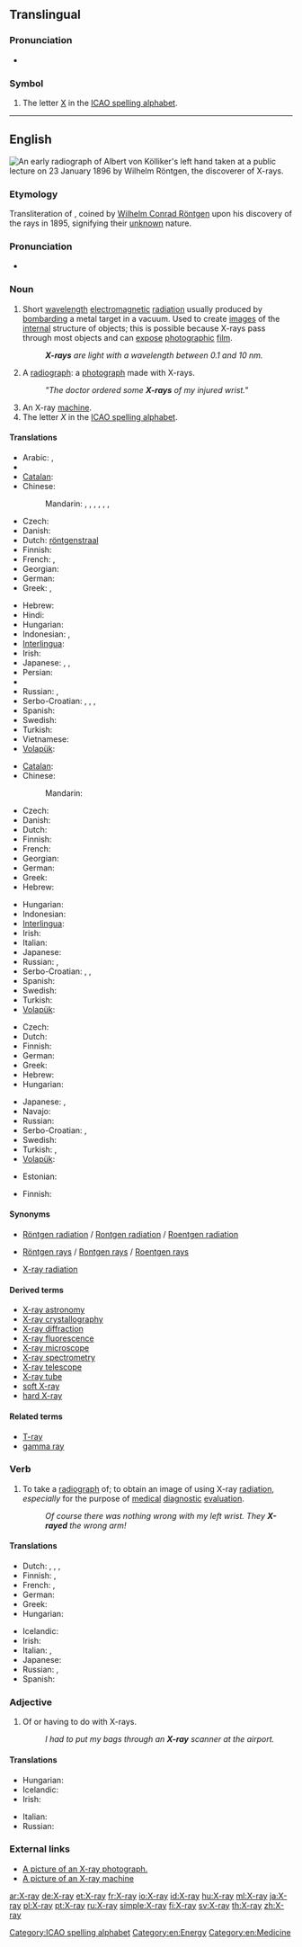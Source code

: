 ==Translingual==

===Pronunciation===
* {{IPA|[ˈeksˈrei]|lang=mul}}

===Symbol===
{{head|mul|symbol}}

# The letter [[X]] in the [[ICAO spelling alphabet]].

[[Category:ICAO spelling alphabet]]

----

==English==
[[File:X-ray by Wilhelm Röntgen of Albert von Kölliker's hand - 18960123-01.jpg|thumb|upright|An early [[radiograph]] of [[w:Albert von Kölliker|Albert von Kölliker]]'s left hand taken at a public lecture on 23 January 1896 by [[w:Wilhelm Röntgen|Wilhelm Röntgen]], the discoverer of X-rays.]]
{{wikipedia}}

===Etymology===
Transliteration of {{etyl|de}} {{term|X-Strahl|lang=de}}, coined by [[w:Wilhelm Conrad Röntgen|Wilhelm Conrad Röntgen]] upon his discovery of the rays in 1895, {{term|x}} signifying their [[unknown]] nature.

===Pronunciation===
* {{audio|en-us-X-ray.ogg|Audio (US)}}

===Noun===
{{en-noun|sg=[[X]]-[[ray]]}}

# Short [[wavelength]] [[electromagnetic]] [[radiation]] usually produced by [[bombard]]ing a metal target in a vacuum. Used to create [[image]]s of the [[internal]] structure of objects; this is possible because X-rays pass through most objects and can [[expose]] [[photographic]] [[film]].
#: '''''X-rays''' are light with a wavelength between 0.1 and 10 nm.''
# A [[radiograph]]: a [[photograph]] made with X-rays.
#: '' "The doctor ordered some '''X-rays''' of my injured wrist." ''
# An X-ray [[machine]].
# The letter ''X'' in the [[ICAO spelling alphabet]].

====Translations====
{{trans-top|short wavelength electromagnetic radiation}}
* Arabic: {{t|ar|أشعة إكس|m|p|tr='ashi33at 'eks}},  {{t|ar|أشعة سينية|m|p|tr='ashi33a siniyya}}
* {{trreq|hy}}
* [[Catalan]]: {{t|ca|raig X|m}}
* Chinese:
*: Mandarin: {{t|cmn|艾克斯射線|sc=Hani}}, {{t|cmn|艾克斯射线|tr=àikèsī-shèxiàn|sc=Hani}}, {{t|cmn|愛克斯射線|sc=Hani}}, {{t|cmn|爱克斯射线|tr=àikèsī-shèxiàn|sc=Hani}}, {{t|cmn|X射線|sc=Hani}}, {{t|cmn|X射线|tr=[[X-shèxiàn]]|sc=Hani}}, {{t-|cmn|X光|tr=[[X-guāng]]|sc=Hani}}
* Czech: {{t-|cs|rentgen|m}}
* Danish: {{t-|da|røntgenstråling}}
* Dutch: [[röntgenstraal]] {{f}}
* Finnish: {{t-|fi|röntgensäteily}}
* French: {{t+|fr|rayon X|m}}, {{t|fr|rayon Röntgen|m}}
* Georgian: {{t|ka|რენტგენის სხივი|tr=rentgenis sxivi|sc=Geor}}
* German: {{t|de|Röntgenstrahl|m}}
* Greek: {{t|el|ακτίνα Χ|f|tr=aktína CH}}, {{t|el|ακτινοβολία Χ|f|tr=aktinovolía CH}}
{{trans-mid}}
* Hebrew: {{t|he|קרני רנטגן|קַרנֵי רֶנְטְגֶן|f|tr=qārney rentgen}}
* Hindi: {{t|hi|एक्स-रे|tr=eks-rē|xs=Hindi}}
* Hungarian: {{t|hu|röntgensugárzás}}
* Indonesian: {{t|id|ronsen|xs=Indonesian}}, {{t|id|rontgen|xs=Indonesian}}
* [[Interlingua]]: {{t|ia|rayos röntgen|xs=Interlingua}}
* Irish: {{t|ga|X-gha|m}}
* Japanese: {{t+|ja|X線|tr=ekkusu-sen}}, {{t+|ja|エックス線|tr=ekkusu-sen}}, {{t|ja|レントゲン|tr=rentogen}}
* Persian: {{t|fa|پرتوی ایکس|sc=fa-Arab}}
* {{trreq|ro}}
* Russian: {{t|ru|рентгеновский луч|m|tr=rentgénovskij luč}}, {{t|ru|рентген|m|tr=rentgén}}
* Serbo-Croatian: {{t|sh|rentgensko zračenje}}, {{t|sh|rentgen}}, {{t|sh|rendgensko zračenje}}, {{t|sh|rendgen}}
* Spanish: {{t-|es|rayo X|m}}
* Swedish: {{t|sv|röntgenstråle|c}}
* Turkish: {{t|tr|X ışını}}
* Vietnamese: {{t|vi|tia X}}
* [[Volapük]]: {{t|vo|räyastrals|xs=Volapük}}
{{trans-bottom}}

{{trans-top|photograph made with X-rays}}
* [[Catalan]]: {{t-|ca|radiografia|f}}
* Chinese:
*: Mandarin: {{t|cmn|X光照片|tr=[[X-guāng zhàopiàn]]|sc=Hani}}
* Czech: {{t-|cs|RTG|n}}
* Danish: {{t-|da|røntgenbillede|n}}
* Dutch: {{t+|nl|röntgenfoto|f}}
* Finnish: {{t-|fi|röntgenkuva}}
* French: {{t+|fr|radiographie|f}}
* Georgian: {{t|ka|რენტგენოგრამა|tr=rentgenograma|sc=Geor}}
* German: {{t|de|Röntgenbild|n}}
* Greek: {{t|el|ακτινογραφία|f|tr=aktinografía}}
* Hebrew: {{t|he|צילום רנטגן|m|tr=tsilum rentgen}}
{{trans-mid}}
* Hungarian: {{t-|hu|röntgen}}
* Indonesian: {{t|id|sinar-X|xs=Indonesian}}
* [[Interlingua]]: {{t|ia|röntgenogramma|xs=Interlingua}}
* Irish: {{t|ga|X-ghathú|m}}
* Italian: {{t-|it|radiografia|f}}
* Japanese: {{t+|ja|レントゲン写真|tr=rentogen-shashin}}
* Russian: {{t|ru|рентген|m|tr=rentgén}}, {{t|ru|рентгенограмма|f|tr=rentgenográmma}}
* Serbo-Croatian: {{t|sh|radiogram}}, {{t|sh|rentgen}}, {{t|sh|rendgen}}
* Spanish: {{t+|es|radiografía|f}}
* Swedish: {{t|sv|röntgenbild|c}}
* Turkish: {{t|tr|röntgen}}
* [[Volapük]]: {{t|vo|räyöf|xs=Volapük}}
{{trans-bottom}}

{{trans-top|X-ray machine}}
* Czech: {{t-|cs|rentgen|m}}
* Dutch: {{t-|nl|röntgenapparaat|n}}
* Finnish: {{t|fi|röntgenlaite}}
* German: {{t|de|Röntgenapparat|m}}
* Greek: {{t|el|ακτινογράφος|m|tr=aktinográfos}}
* Hebrew: {{t|he|מכונת רנטגן|f|tr=meḥonāt rentgen}}
* Hungarian: {{t|hu|röntgenberendezés}}
{{trans-mid}}
* Japanese: {{t+|ja|レントゲン撮影装置|tr=rentogen-satsueisochi}}, {{t+|ja|エックス線撮影装置|tr=ekkusu-sensatsueisōchi}}
* Navajo: {{tø|nv|beeʼaghádaʼdildlaadí}}
* Russian: {{t|ru|рентген|m|tr=rentgén}}
* Serbo-Croatian: {{t|sh|rentgen}}, {{t|sh|rendgen}}
* Swedish: {{t|sv|röntgenapparat|c}}
* Turkish: {{t|tr|röntgen cihazı}}, {{qualifier|the one used in security}} {{t|tr|X-ray cihazı}}
* [[Volapük]]: {{t|vo|räyöm|xs=Volapük}}
{{trans-bottom}}

{{trans-top|the letter "X" in ICAO spelling alphabet}}
* Estonian: {{t|et|Iks}}
{{trans-mid}}
* Finnish: {{t+|fi|äksä}}
{{trans-bottom}}

====Synonyms====
* {{sense|radiation}} [[Röntgen radiation]] / [[Rontgen radiation]] / [[Roentgen radiation]]
* {{sense|radiation}}  [[Röntgen rays]] / [[Rontgen rays]] / [[Roentgen rays]]
* {{sense|radiation}}  [[X-ray radiation]]

====Derived terms====
* [[X-ray astronomy]]
* [[X-ray crystallography]]
* [[X-ray diffraction]]
* [[X-ray fluorescence]]
* [[X-ray microscope]]
* [[X-ray spectrometry]]
* [[X-ray telescope]]
* [[X-ray tube]]
* [[soft X-ray]]
* [[hard X-ray]]

====Related terms====
* [[T-ray]]
* [[gamma ray]]

===Verb===
{{en-verb}}

# {{transitive|informal}} To take a [[radiograph]] of; to obtain an image of using X-ray [[radiation]], ''especially'' for the purpose of [[medical]] [[diagnostic]] [[evaluation]].
#: ''Of course there was nothing wrong with my left wrist. They '''X-rayed''' the wrong arm!''

====Translations====
{{trans-top|to take a radiograph of}}
* Dutch: {{t|nl|doorlichten}}, {{t+|nl|bestralen}}, {{t|nl|röntgenen}}, {{t|nl|met röntgenstralen onderzoeken}}
* Finnish: {{t|fi|ottaa röntgenkuva}}, {{t|fi|röntgenkuvata}}
* French: {{t+|fr|radiographier}}, {{t|fr|soumettre à un examen radiographique}}
* German: {{t+|de|röntgen}}
* Greek: {{t|el|ακτινοσκοπώ|tr=aktinoskopó}}
* Hungarian: {{t|hu|röntgenez}}
{{trans-mid}}
* Icelandic: {{t|is|gegnumlýsa}}
* Irish: {{t|ga|X-ghathaigh}}
* Italian: {{t-|it|radiografare}}, {{t|it|schermografare}}
* Japanese: {{t|ja|レントゲンを撮る|tr=rentogen wo toru}}
* Russian: {{t|ru|просвечивать|tr=prosv'éčivat'}}{{impf}}, {{t|ru|просветить|tr=prosv'etít'}} {{pf.}}
* Spanish: {{t-|es|radiografiar}}
{{trans-bottom}}

===Adjective===
{{en-adj|-}}

# Of or having to do with X-rays.
#: ''I had to put my bags through an '''X-ray''' scanner at the airport.''

====Translations====
{{trans-top|of or having to do with X-rays}}
* Hungarian: {{t-|hu|röntgen}}
* Icelandic: {{t|is|röntgen-}}
* Irish: {{t|ga|X-ghathach}}
{{trans-mid}}
* Italian: {{t-|it|radiografico}}
* Russian: {{t|ru|рентгеновский|tr=r'entg'énovskij}}
{{trans-bottom}}

===External links===
* [http://www.onlinetelemedicine.com/html/product/sam_images/X-Ray.jpg A picture of an X-ray photograph.]
* [http://www.iuk.edu/~koalhe/img/Equipment/xray.jpg A picture of an X-ray machine]

[[Category:en:Energy]]
[[Category:en:Medicine]]

[[ar:X-ray]]
[[de:X-ray]]
[[et:X-ray]]
[[fr:X-ray]]
[[io:X-ray]]
[[id:X-ray]]
[[hu:X-ray]]
[[ml:X-ray]]
[[ja:X-ray]]
[[pl:X-ray]]
[[pt:X-ray]]
[[ru:X-ray]]
[[simple:X-ray]]
[[fi:X-ray]]
[[sv:X-ray]]
[[th:X-ray]]
[[zh:X-ray]]